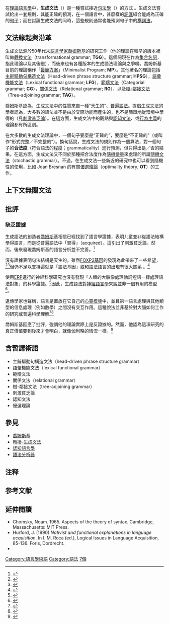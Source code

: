 在[[理论语言学|理論語言學]]中，'''生成文法'''（{{lang-en|generative grammar}}）是一種嘗試接近[[句法學|句法學]]（{{lang-en|Syntax}}）的方式 。生成文法嘗試給出一套規則，其能正確的預測，在一個語言中，甚麼樣的[[詞匯|詞匯]]組合能成為正確的[[句子|句子]]；而在討論生成文法的同時，這些規則通常也能預測句子中的[[構詞學|構詞法]]。

== 文法緣起與沿革 ==
生成文法源於50年代末[[語言學家|語言學家]][[喬姆斯基|喬姆斯基]]的研究工作（他的理論在較早的版本裡叫做[[轉換-生成語法|轉換文法]]（transformational grammar; '''TGG'''）。這個詞現在作為[[集合名詞|集合名詞]]，指此理論以及其後繼），而後來也有各種版本的生成語法理論與之爭鳴。喬姆斯基目前的理論稱作「[[最簡方案|最簡方案]]」（Minimalist Program; '''MP'''）。其他著名的理論包括[[主辭驅動句構造文法|主辭驅動句構造文法]]{{efn|日譯：{{tsl|ja|主辞駆動句構造文法|}}}}（Head-driven phrase structure grammar; '''HPSG'''），[[詞彙功能語法|語彙機能文法]]{{efn|日譯：{{lang|ja|語彙機能文法}}}}（Lexical functional grammar; '''LFG'''），[[範疇文法|範疇文法]]（Categorial grammar; '''CG'''），[[關係文法|關係文法]]（Relational grammar; '''RG'''），以及[[树-邻接文法|樹-鄰接文法]]（Tree-adjoining grammar; '''TAG'''）。

喬姆斯基認為，生成文法中的性質來自一種“天生的”、[[普遍文法|普遍語法]]。提倡生成文法的學者認為，大多數的語法並不是由於交際功能而產生的，也不是簡單地從環境中學得的（見[[刺激貧乏論|刺激貧乏論]]）。在這方面，生成文法中的觀點與[[認知文法|認知文法]]、{{link-en|功能語法|Functional grammar|功能主義}}或[[行為主義|行為主義]]的理論都有所區別。

在大多數的生成文法理論中，一個句子要麼是“正確的”，要麼是“不正確的”（或叫作“形式完整／不完整的”）。換句話說，生成文法的規則作為一個算法，對一個句子的'''合法度'''（符合語法的程度；grammaticality）進行預測，但只得出是／否的結果。在這方面，生成文法又不同於那種把合法度作為[[隨機變量|隨機變量]]來處理的所謂[[隨機文法|隨機文法]]（stochastic grammar）。不過，在生成文法一些新近的研究中也可以看到隨機性的使用，比如 Joan Bresnan 的有關[[優選理論|優選理論]]（optimality theory; '''OT'''）的工作。

==上下文無關文法==
{{see also|上下文無關文法}}
{{expand section}}

==批評==
===缺乏證據===
生成語法的創造者[[喬姆斯基|喬姆斯基]]相信已經找到了語言學證據，表明儿童並非從語法結構學得語言，而是從普遍語法中「習得」（acquired）。這引出了刺激貧乏論。然而，後來發現喬姆斯基的語言分析並不完善。<ref>{{cite journal|title=Empirical assessment of stimulus poverty arguments|url=http://www.ucd.ie/artspgs/research/pullum.pdf|first1=GK|last2=Scholz|first2=BC|date=2002|journal=The Linguistic Review|issue=1—2|doi=10.1515/tlir.19.1-2.9|volume=18|pages=9—50|last1=Pullum|access-date=2020-02-28|archive-date=2021-02-03|archive-url=https://web.archive.org/web/20210203111631/https://www.ucd.ie/artspgs/research/pullum.pdf|dead-url=yes}}</ref>

沒有證據表明句法結構是天生的。雖然[[FOXP2基因|FOXP2基因]]的發現為此帶來了一些希望，<ref name="Scharff 2005">{{cite journal|title=An evolutionary perspective on FoxP2: strictly for the birds?|url=|date=December 2005|journal=Curr. Opin. Neurobiol.|issue=6|doi=10.1016/j.conb.2005.10.004|volume=15|pages=694–703|pmid=16266802|vauthors=Scharff C, Haesler S}}</ref><ref name="Scharff 2011">{{cite journal|title=Evo-devo, deep homology and FoxP2: implications for the evolution of speech and language|url=|date=July 2011|journal=Philos. Trans. R. Soc. Lond. B Biol. Sci.|issue=1574|doi=10.1098/rstb.2011.0001|volume=366|pages=2124–40|pmc=3130369|pmid=21690130|vauthors=Scharff C, Petri J}}</ref>但仍不足以支持這就是「語法基因」或和語法語言的出現有很大關系 。<ref name="Diller 2009">{{cite book|last1=Diller|first1=Karl C.|last2=Cann|first2=Rebecca L.|title=Evidence Against a Genetic-Based Revolution in Language 50,000 Years Ago|editor=Rudolf Botha|editor2=Chris Knight|work=The Cradle of Language|series=Oxford Series in the Evolution of Language|year=2009|publisher=Oxford University Press|location=Oxford.|isbn=978-0-19-954586-5|oclc=804498749|pages=135–149}}</ref>

使用[[事件相关电位|ERP]]進行的神經科學研究也沒有發現「人類的大腦像處理動詞短語一樣處理語法對象」的科學證據。<ref name="Kluender1993">{{cite journal|title=Subjacency as a processing phenomenon|url=http://kutaslab.ucsd.edu/people/kutas/pdfs/1993.LCP.573.pdf|first1=R.|last2=Kutas|first2=M.|date=1993|journal=Language and Cognitive Processes|issue=4|doi=10.1080/01690969308407588|volume=8|pages=573—633|last1=Kluender|access-date=2020-02-28|archive-date=2021-04-13|archive-url=https://web.archive.org/web/20210413013646/http://kutaslab.ucsd.edu/people/kutas/pdfs/1993.LCP.573.pdf|dead-url=no}}</ref>因此，生成語法對[[神經語言學|神經語言學]]來說並非一個有用的模型<ref name="Barkley2015">{{cite journal|title=Referential processing in the human brain: An Event-Related Potential (ERP) study|url=http://kutaslab.ucsd.edu/people/kutas/pdfs/2015.BR.143.pdf|first1=C.|last2=Kluender|first2=R.|date=2015|journal=Brain Research|issue=|doi=10.1016/j.brainres.2015.09.017|volume=1629|pages=143—159|last3=Kutas|first3=M.|last1=Barkley|access-date=2020-02-28|archive-date=2021-04-13|archive-url=https://web.archive.org/web/20210413013721/http://kutaslab.ucsd.edu/people/kutas/pdfs/2015.BR.143.pdf|dead-url=no}}</ref>。

遺傳學家也聲稱，語言是置放在它自己的[[心靈模塊性|心靈模塊]]中，並且第一語言處理與其他類型的信息處理（例如數學）之間沒有交互作用。這種說法並非基於對大腦如何工作的研究或普遍科學理解<ref name="Schwarz-Friesel2012">{{cite journal|title=On the status of external evidence in the theories of cognitive linguistics|url=https://archive.org/details/sim_language-sciences_2012-11_34_6/page/656|last=Schwarz-Friesel|first=Monika|date=2012|journal=Language Sciences|issue=6|doi=10.1016/j.langsci.2012.04.007|volume=34|pages=656—664|access-date=}}</ref><ref name="Elsabbagh&Karmiloff-Smith_2005">{{cite book|last1=Elsabbagh|first1=Mayada|last2=Karmiloff-Smith|first2=Annette|editor-last=Brown|editor-first=Keith|year=2005|title=Encyclopedia of Language and Linguistics|chapter=Modularity of mind and language|publisher=Elsevier|url=http://www.mapageweb.umontreal.ca/tuitekj/cours/chomsky/Elsabbagh-KarmiloffSmith-Modularity.pdf|pages=|isbn=9780080547848|access-date=2020-03-05|archive-date=2021-01-22|archive-url=https://web.archive.org/web/20210122040423/http://www.mapageweb.umontreal.ca/tuitekj/cours/chomsky/Elsabbagh-KarmiloffSmith-Modularity.pdf|dead-url=no}}</ref>

喬姆斯基回應了批評，強調他的理論實際上是反證據的。然而，他認為這項研究的真正價值要到後來才會明白，就像伽利略的情況一樣。<ref>{{cite book|last1=Chomsky|first1=Noam|last2=Belletti|first2=Adriana|last3=Rizzi|first3=Luigi|editor-last=Chomsky|editor-first=Noam|title=On Nature and Language|publisher=Cambridge University Press|date=January 1, 2001|pages=92—161|chapter=Chapter 4: An interview on minimalism|isbn=9780511613876|url=https://www.researchgate.net/profile/Luigi_Rizzi3/publication/255669956_AN_INTERVIEW_ON_MINIMALISM/links/56dd4c5508aebe4638c1c825/AN-INTERVIEW-ON-MINIMALISM.pdf|access-date=2020-02-28}}</ref>

== 含暫譯術語 ==
* 主辭驅動句構造文法（head-driven phrase structure grammar）
* 語彙機能文法（lexical functional grammar）
* 範疇文法
* 關係文法（relational grammar）
* 樹-鄰接文法（tree-adjoining grammar）
* 刺激貧乏論
* 認知文法
* 優選理論

== 參見 ==
* [[喬姆斯基|喬姆斯基]]
* [[轉換-生成文法|轉換-生成文法]]
* [[認知語言學|認知語言學]]
* [[語法分析器|語法分析器]]

== 注释 ==
{{notelist|iger=}}

== 参考文献 ==
{{Reflist|1}}

== 延伸閱讀 ==
{{refbegin}}
* Chomsky, Noam. 1965. Aspects of the theory of syntax. Cambridge, Massachusetts: MIT Press.
* Hurford, J. (1990) ''Nativist and functional explanations in language acquisition''. In I. M. Roca (ed.), Logical Issues in Language Acquisition, 85-136. Foris, Dordrecht.
* {{cite book | first=Daniela | last=Isac | coauthors= Charles Reiss | title= [http://linguistics.concordia.ca/i-language/ I-language: An Introduction to Linguistics as Cognitive Science] | year=2008 | publisher=Oxford University Press| isbn=978-0199534203}}
{{refend}}

{{形式语言与形式文法}}

{{Authority control}}
[[Category:語言學術語|Category:語言學術語]]
[[Category:語法|Category:語法]]
[[Category:含暫譯術語|7個]]